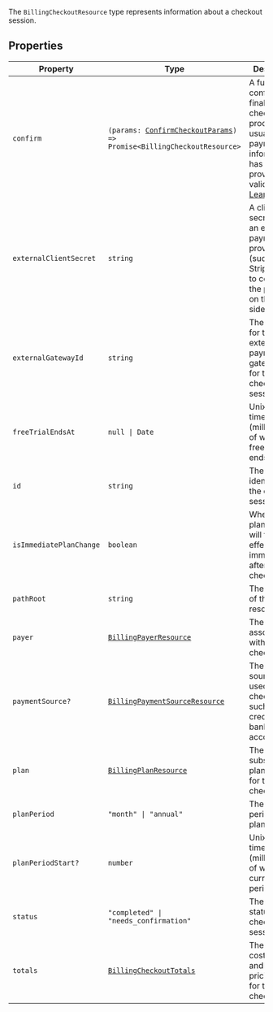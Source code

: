The `BillingCheckoutResource` type represents information about a checkout session.

## Properties

| Property                                                   | Type                                                                                                                                                        | Description                                                                                                                                         |
| ---------------------------------------------------------- | ----------------------------------------------------------------------------------------------------------------------------------------------------------- | --------------------------------------------------------------------------------------------------------------------------------------------------- |
| <a id="confirm"></a> `confirm`                             | <code>(params: [ConfirmCheckoutParams](/docs/reference/javascript/types/billing-checkout-resource#parameters)) => Promise\<BillingCheckoutResource\></code> | A function to confirm and finalize the checkout process, usually after payment information has been provided and validated. [Learn more.](#confirm) |
| <a id="externalclientsecret"></a> `externalClientSecret`   | `string`                                                                                                                                                    | A client secret from an external payment provider (such as Stripe) used to complete the payment on the client-side.                                 |
| <a id="externalgatewayid"></a> `externalGatewayId`         | `string`                                                                                                                                                    | The identifier for the external payment gateway used for this checkout session.                                                                     |
| <a id="freetrialendsat"></a> `freeTrialEndsAt`             | <code>null \| Date</code>                                                                                                                                   | Unix timestamp (milliseconds) of when the free trial ends.                                                                                          |
| <a id="id"></a> `id`                                       | `string`                                                                                                                                                    | The unique identifier for the checkout session.                                                                                                     |
| <a id="isimmediateplanchange"></a> `isImmediatePlanChange` | `boolean`                                                                                                                                                   | Whether the plan change will take effect immediately after checkout.                                                                                |
| <a id="pathroot"></a> `pathRoot`                           | `string`                                                                                                                                                    | The root path of the resource.                                                                                                                      |
| <a id="payer"></a> `payer`                                 | [`BillingPayerResource`](billing-payer-resource.mdx)                                                                                                        | The payer associated with the checkout.                                                                                                             |
| <a id="paymentsource"></a> `paymentSource?`                | [`BillingPaymentSourceResource`](billing-payment-source-resource.mdx)                                                                                       | The payment source being used for the checkout, such as a credit card or bank account.                                                              |
| <a id="plan"></a> `plan`                                   | [`BillingPlanResource`](billing-plan-resource.mdx)                                                                                                          | The subscription plan details for the checkout.                                                                                                     |
| <a id="planperiod"></a> `planPeriod`                       | <code>"month" \| "annual"</code>                                                                                                                            | The billing period for the plan.                                                                                                                    |
| <a id="planperiodstart"></a> `planPeriodStart?`            | `number`                                                                                                                                                    | Unix timestamp (milliseconds) of when the current period starts.                                                                                    |
| <a id="status"></a> `status`                               | <code>"completed" \| "needs_confirmation"</code>                                                                                                            | The current status of the checkout session.                                                                                                         |
| <a id="totals"></a> `totals`                               | [`BillingCheckoutTotals`](billing-checkout-totals.mdx)                                                                                                      | The total costs, taxes, and other pricing details for the checkout.                                                                                 |
